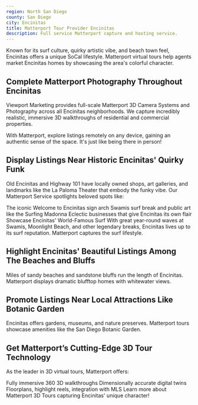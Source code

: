 ```yaml
---
region: North San Diego
county: San Diego
city: Encinitas
title: Matterport Tour Provider Encinitas
description: Full service Matterport capture and hosting service.
---
```


Known for its surf culture, quirky artistic vibe, and beach town feel, Encinitas offers a unique SoCal lifestyle. Matterport virtual tours help agents market Encinitas homes by showcasing the area's colorful character.

## Complete Matterport Photography Throughout Encinitas
Viewport Marketing provides full-scale Matterport 3D Camera Systems and Photography across all Encinitas neighborhoods. We capture incredibly realistic, immersive 3D walkthroughs of residential and commercial properties.

With Matterport, explore listings remotely on any device, gaining an authentic sense of the space. It's just like being there in person!

## Display Listings Near Historic Encinitas' Quirky Funk
Old Encinitas and Highway 101 have locally owned shops, art galleries, and landmarks like the La Paloma Theater that embody the funky vibe. Our Matterport Service spotlights beloved spots like:

The iconic Welcome to Encinitas sign arch
Swamis surf break and public art like the Surfing Madonna
Eclectic businesses that give Encinitas its own flair
Showcase Encinitas' World-Famous Surf
With great year-round waves at Swamis, Moonlight Beach, and other legendary breaks, Encinitas lives up to its surf reputation. Matterport captures the surf lifestyle.

## Highlight Encinitas' Beautiful Listings Among The Beaches and Bluffs
Miles of sandy beaches and sandstone bluffs run the length of Encinitas. Matterport displays dramatic blufftop homes with whitewater views.

## Promote Listings Near Local Attractions Like Botanic Garden
Encinitas offers gardens, museums, and nature preserves. Matterport tours showcase amenities like the San Diego Botanic Garden.

## Get Matterport’s Cutting-Edge 3D Tour Technology
As the leader in 3D virtual tours, Matterport offers:

Fully immersive 360 3D walkthroughs
Dimensionally accurate digital twins
Floorplans, highlight reels, integration with MLS
Learn more about Matterport 3D Tours capturing Encinitas' unique character!
